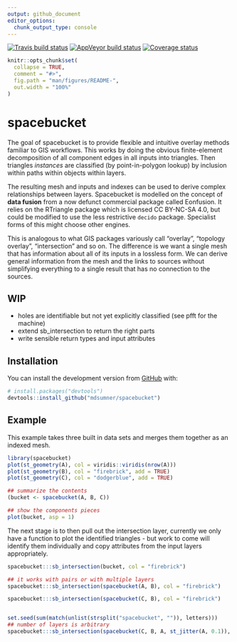 ```yaml
---
output: github_document
editor_options: 
  chunk_output_type: console
---
```


<!-- README.md is generated from README.Rmd. Please edit that file -->

[![Travis build status](https://travis-ci.org/mdsumner/spacebucket.svg?branch=master)](https://travis-ci.org/mdsumner/spacebucket) [![AppVeyor build status](https://ci.appveyor.com/api/projects/status/github/mdsumner/spacebucket?branch=master&svg=true)](https://ci.appveyor.com/project/mdsumner/spacebucket) [![Coverage status](https://codecov.io/gh/mdsumner/spacebucket/branch/master/graph/badge.svg)](https://codecov.io/github/mdsumner/spacebucket?branch=master)
```r
knitr::opts_chunk$set(
  collapse = TRUE,
  comment = "#>",
  fig.path = "man/figures/README-",
  out.width = "100%"
)
```
# spacebucket

The goal of spacebucket is to provide flexible and intuitive overlay methods
familiar to GIS workflows. This works by doing the obvious finite-element
decomposition of all component edges in all inputs into triangles. Then
triangles *instances* are classified (by point-in-polygon lookup) by inclusion
within paths within objects within layers.

The resulting mesh and inputs and indexes can be used to derive complex
relationships between layers. Spacebucket is modelled on the concept of **data
fusion** from a now defunct commercial package called Eonfusion. It relies on
the RTriangle package which is licensed CC BY-NC-SA 4.0, but could be modified
to use the less restrictive `decido` package. Specialist forms of this might
choose other engines.

This is analogous to what GIS packages variously call "overlay", "topology
overlay", "intersection" and so on. The difference is we want a single mesh that
has information about all of its inputs in a lossless form. We can derive
general information from the mesh and the links to sources without simplifying
everything to a single result that has no connection to the sources.


## WIP

* holes are identifiable but not yet explicitly classified (see pfft for the machine)
* extend sb_intersection to return the right parts
* write sensible return types and input attributes



## Installation

You can install the development version from [GitHub](https://github.com/) with:

``` r
# install.packages("devtools")
devtools::install_github("mdsumner/spacebucket")
```

## Example

This example takes three built in data sets and merges them together as an indexed mesh. 

```r
library(spacebucket)
plot(st_geometry(A), col = viridis::viridis(nrow(A)))
plot(st_geometry(B), col = "firebrick", add = TRUE)
plot(st_geometry(C), col = "dodgerblue", add = TRUE)

## summarize the contents
(bucket <- spacebucket(A, B, C))

## show the components pieces
plot(bucket, asp = 1)
```

The next stage is to then pull out the intersection layer, currently we only have a function
to plot the identified triangles - but work to come will identify them individually and copy attributes from the input layers appropriately. 

```r
spacebucket:::sb_intersection(bucket, col = "firebrick")

## it works with pairs or with multiple layers
spacebucket:::sb_intersection(spacebucket(A, B), col = "firebrick")

spacebucket:::sb_intersection(spacebucket(C, B), col = "firebrick")


set.seed(sum(match(unlist(strsplit("spacebucket", "")), letters)))
## number of layers is arbitrary
spacebucket:::sb_intersection(spacebucket(C, B, A, st_jitter(A, 0.1)), col = "firebrick")


```


